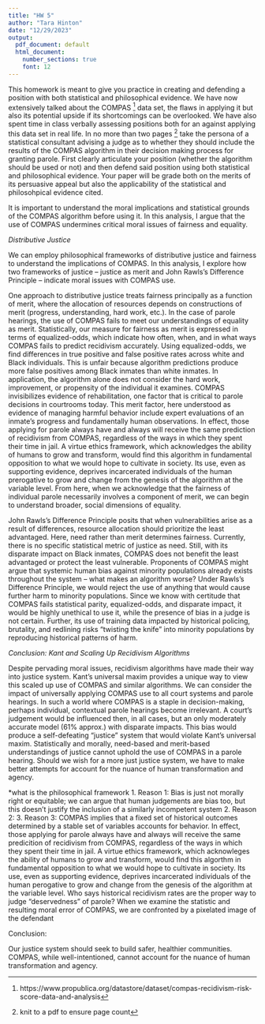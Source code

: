 ---
title: "HW 5"
author: "Tara Hinton"
date: "12/29/2023"
output:
  pdf_document: default
  html_document:
    number_sections: true
    font: 12
---

This homework is meant to give you practice in creating and defending a position with both statistical and philosophical evidence.  We have now extensively talked about the COMPAS ^[https://www.propublica.org/datastore/dataset/compas-recidivism-risk-score-data-and-analysis] data set, the flaws in applying it but also its potential upside if its shortcomings can be overlooked.  We have also spent time in class verbally assessing positions both for an against applying this data set in real life.  In no more than two pages ^[knit to a pdf to ensure page count] take the persona of a statistical consultant advising a judge as to whether they should include the results of the COMPAS algorithm in their decision making process for granting parole.  First clearly articulate your position (whether the algorithm should be used or not) and then defend said position using both statistical and philosophical evidence.  Your paper will be grade both on the merits of its persuasive appeal but also the applicability of the statistical and philosohpical evidence cited.  


It is important to understand the moral implications and statistical grounds of the COMPAS algorithm before using it. In this analysis, I argue that the use of COMPAS undermines critical moral issues of fairness and equality.

*Distributive Justice* 

 We can employ philosophical frameworks of distributive justice and fairness to understand the implications of COMPAS. In this analysis, I explore how two frameworks of justice -- justice as merit and John Rawls's Difference Principle -- indicate moral issues with COMPAS use. 

One approach to distributive justice treats fairness principally as a function of merit, where the allocation of resources depends on constructions of merit (progress, understanding, hard work, etc.). In the case of parole hearings, the use of COMPAS fails to meet our understandings of equality as merit. Statistically, our measure for fairness as merit is expressed in terms of equalized-odds, which indicate how often, when, and in what ways COMPAS fails to predict recidivism accurately. Using equalized-odds, we find differences in true positive and false positive rates across white and Black individuals. This is unfair because algorithm predictions produce more false positives among Black inmates than white inmates. In application, the algorithm alone does not consider the hard work, improvement, or propensity of the individual it examines. COMPAS invisibilizes evidence of rehabilitation, one factor that is critical to parole decisions in courtrooms today. This merit factor, here understood as evidence of managing harmful behavior include expert evaluations of an inmate's progress and fundamentally human observations. In effect, those applying for parole always have and always will receive the same prediction of recidivism from COMPAS, regardless of the ways in which they spent their time in jail. A virtue ethics framework, which acknowledges the ability of humans to grow and transform, would find this algorithm in fundamental opposition to what we would hope to cultivate in society. Its use, even as supporting evidence, deprives incarcerated individuals of the human prerogative to grow and change from the genesis of the algorithm at the variable level. From here, when we acknowledge that the fairness of individual parole necessarily involves a component of merit, we can begin to understand broader, social dimensions of equality. 

John Rawls's Difference Principle posits that when vulnerabilities arise as a result of differences, resource allocation should prioritize the least advantaged. Here, need rather than merit determines fairness. Currently, there is no specific statistical metric of justice as need. Still, with its disparate impact on Black inmates, COMPAS does not benefit the least advantaged or protect the least vulnerable. Proponents of COMPAS might argue that systemic human bias against minority populations already exists throughout the system -- what makes an algorithm worse? Under Rawls's Difference Principle, we would reject the use of anything that would cause further harm to minority populations. Since we know with certitude that COMPAS fails statistical parity, equalized-odds, and disparate impact, it would be highly unethical to use it, while the presence of bias in a judge is not certain. Further, its use of training data impacted by historical policing, brutality, and redlining risks "twisting the knife" into minority populations by reproducing historical patterns of harm. 

*Conclusion: Kant and Scaling Up Recidivism Algorithms*

Despite pervading moral issues, recidivism algorithms have made their way into justice system. Kant's universal maxim provides a unique way to view this scaled up use of COMPAS and similar algorithms. We can consider the impact of universally applying COMPAS use to all court systems and parole hearings. In such a world where COMPAS is a staple in decision-making, perhaps individual, contextual parole hearings become irrelevant. A court's judgement would be influenced then, in all cases, but an only moderately accurate model (61% approx.) with disparate impacts. This bias would produce a self-defeating "justice" system that would violate Kant's universal maxim. Statistically and morally, need-based and merit-based understandings of justice cannot uphold the use of COMPAS in a parole hearing. Should we wish for a more just justice system, we have to make better attempts for account for the nuance of human transformation and agency. 




























 
*what is the philosophical framework
1. Reason 1: Bias is just not morally right or equitable; we can argue that human judgements are bias too, but this doesn't justify the inclusion of a similarly incompetent system
2. Reason 2: 
3. Reason 3: COMPAS implies that a fixed set of historical outcomes determined by a stable set of variables accounts for behavior. In effect, those applying for parole always have and always will receive the same predicition of recidivism from COMPAS, regardless of the ways in which they spent their time in jail. A virtue ethics framework, which acknowleges the ability of humans to grow and transform, would find this algorthm in fundamental opposition to what we would hope to cultivate in society. Its use, even as supporting evidence, deprives incarcerated individuals of the human perogative to grow and change from the genesis of the algorithm at the variable level. Who says historical recidivism rates are the proper way to judge "deservedness" of parole? When we examine the statistic and resulting moral error of COMPAS, we are confronted by a pixelated image of the defendant

Conclusion:


Our justice system should seek to build safer, healthier communities. COMPAS, while well-intentioned, cannot account for the nuance of human transformation and agency. 
